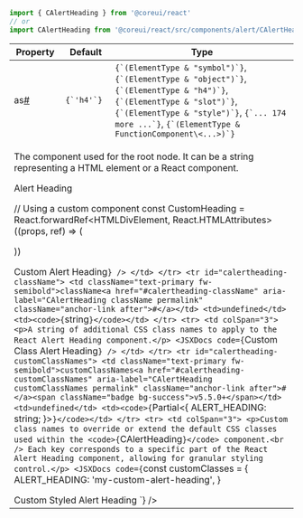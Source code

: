 
```jsx
import { CAlertHeading } from '@coreui/react'
// or
import CAlertHeading from '@coreui/react/src/components/alert/CAlertHeading'
```

<div className="table-responsive table-api border rounded mb-3">
  <table className="table">
    <thead>
      <tr>
        <th>Property</th>
        <th>Default</th>
        <th>Type</th>
      </tr>
    </thead>
    <tbody>
      <tr id="calertheading-as">
        <td className="text-primary fw-semibold">as<a href="#calertheading-as" aria-label="CAlertHeading as permalink" className="anchor-link after">#</a></td>
        <td><code>{`'h4'`}</code></td>
        <td><code>{`(ElementType & "symbol")`}</code>, <code>{`(ElementType & "object")`}</code>, <code>{`(ElementType & "h4")`}</code>, <code>{`(ElementType & "slot")`}</code>, <code>{`(ElementType & "style")`}</code>, <code>{`... 174 more ...`}</code>, <code>{`(ElementType & FunctionComponent\<...>)`}</code></td>
      </tr>
      <tr>
        <td colSpan="3">
          <p>The component used for the root node. It can be a string representing a HTML element or a React component.</p>
        <JSXDocs code={`// Using default 'h4' element
<CAlertHeading>Alert Heading</CAlertHeading>

// Using a custom component
const CustomHeading = React.forwardRef<HTMLDivElement, React.HTMLAttributes<HTMLDivElement>>((props, ref) => (
  <div ref={ref} {...props} />
))

<CAlertHeading as={CustomHeading}>Custom Alert Heading</CAlertHeading>`} />
        </td>
      </tr>
      <tr id="calertheading-className">
        <td className="text-primary fw-semibold">className<a href="#calertheading-className" aria-label="CAlertHeading className permalink" className="anchor-link after">#</a></td>
        <td>undefined</td>
        <td><code>{`string`}</code></td>
      </tr>
      <tr>
        <td colSpan="3">
          <p>A string of additional CSS class names to apply to the React Alert Heading component.</p>
        <JSXDocs code={`<CAlertHeading className="my-custom-class">Custom Class Alert Heading</CAlertHeading>`} />
        </td>
      </tr>
      <tr id="calertheading-customClassNames">
        <td className="text-primary fw-semibold">customClassNames<a href="#calertheading-customClassNames" aria-label="CAlertHeading customClassNames permalink" className="anchor-link after">#</a><span className="badge bg-success">v5.5.0+</span></td>
        <td>undefined</td>
        <td><code>{`Partial\<{ ALERT_HEADING: string; }>`}</code></td>
      </tr>
      <tr>
        <td colSpan="3">
          <p>Custom class names to override or extend the default CSS classes used within the <code>{`CAlertHeading`}</code> component.<br />
Each key corresponds to a specific part of the React Alert Heading component, allowing for granular styling control.</p>
        <JSXDocs code={`const customClasses = {
  ALERT_HEADING: 'my-custom-alert-heading',
}

<CAlertHeading customClassNames={customClasses}>
  Custom Styled Alert Heading
</CAlertHeading>`} />
        </td>
      </tr>
    </tbody>
  </table>
</div>
